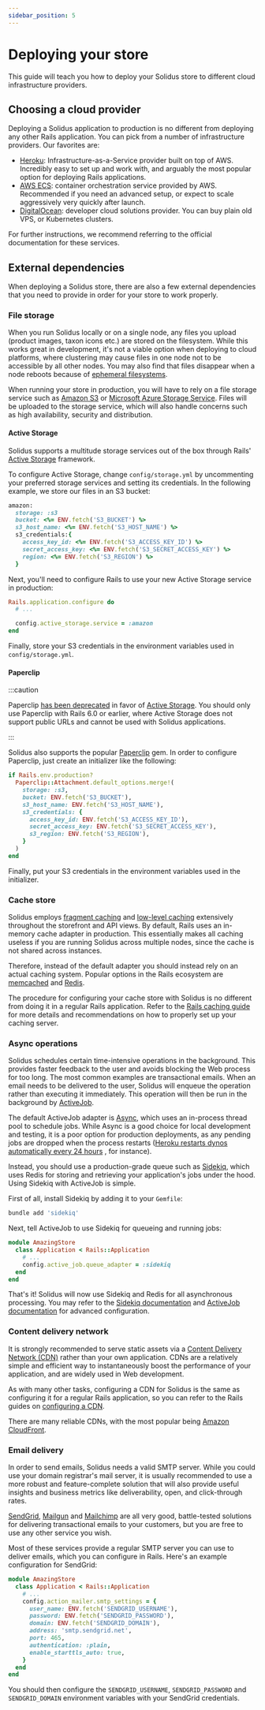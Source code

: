 ```yaml
---
sidebar_position: 5
---
```


# Deploying your store

This guide will teach you how to deploy your Solidus store to different cloud infrastructure
providers.

## Choosing a cloud provider

Deploying a Solidus application to production is no different from deploying any other Rails
application. You can pick from a number of infrastructure providers. Our favorites are:

* [Heroku](https://heroku.com/): Infrastructure-as-a-Service provider built on top of AWS.
Incredibly easy to set up and work with, and arguably the most popular option for deploying Rails
applications.
* [AWS ECS](https://aws.amazon.com/ecs/): container orchestration service provided by AWS.
Recommended if you need an advanced setup, or expect to scale aggressively very quickly after
launch.
* [DigitalOcean](https://digitalocean.com): developer cloud solutions provider. You can buy plain
old VPS, or Kubernetes clusters.

For further instructions, we recommend referring to the official documentation for these services.

## External dependencies

When deploying a Solidus store, there are also a few external dependencies that you need to provide
in order for your store to work properly.

### File storage

When you run Solidus locally or on a single node, any files you upload \(product images, taxon icons
etc.\) are stored on the filesystem. While this works great in development, it's not a viable option
when deploying to cloud platforms, where clustering may cause files in one node not to be accessible
by all other nodes. You may also find that files disappear when a node reboots because
of [ephemeral filesystems](https://devcenter.heroku.com/articles/dynos#ephemeral-filesystem).

When running your store in production, you will have to rely on a file storage service such
as [Amazon S3](https://aws.amazon.com/s3/)
or [Microsoft Azure Storage Service](https://azure.microsoft.com/en-us/services/storage/). Files
will be uploaded to the storage service, which will also handle concerns such as high availability,
security and distribution.

#### Active Storage

Solidus supports a multitude storage services out of the box through
Rails' [Active Storage](https://edgeguides.rubyonrails.org/active_storage_overview.html) framework.

To configure Active Storage, change `config/storage.yml` by uncommenting your preferred storage
services and setting its credentials. In the following example, we store our files in an S3 bucket:

```ruby title="config/storage.yml"
amazon:
  storage: :s3
  bucket: <%= ENV.fetch('S3_BUCKET') %>
  s3_host_name: <%= ENV.fetch('S3_HOST_NAME') %>
  s3_credentials:{
    access_key_id: <%= ENV.fetch('S3_ACCESS_KEY_ID') %>
    secret_access_key: <%= ENV.fetch('S3_SECRET_ACCESS_KEY') %>
    region: <%= ENV.fetch('S3_REGION') %>
  }
```

Next, you'll need to configure Rails to use your new Active Storage service in production:

```ruby title="config/environment/production.rb"
Rails.application.configure do
  # ...

  config.active_storage.service = :amazon
end
```

Finally, store your S3 credentials in the environment variables used in `config/storage.yml`.

#### Paperclip

:::caution

Paperclip [has been deprecated](https://github.com/thoughtbot/paperclip#deprecated) in favor
of [Active Storage](https://guides.rubyonrails.org/active_storage_overview.html). You should only
use Paperclip with Rails 6.0 or earlier, where Active Storage does not support public URLs and
cannot be used with Solidus applications.

:::

Solidus also supports the popular [Paperclip](https://github.com/thoughtbot/paperclip) gem. In order
to configure Paperclip, just create an initializer like the following:

```ruby title="config/initializers/paperclip.rb"
if Rails.env.production?
  Paperclip::Attachment.default_options.merge!(
    storage: :s3,
    bucket: ENV.fetch('S3_BUCKET'),
    s3_host_name: ENV.fetch('S3_HOST_NAME'),
    s3_credentials: {
      access_key_id: ENV.fetch('S3_ACCESS_KEY_ID'),
      secret_access_key: ENV.fetch('S3_SECRET_ACCESS_KEY'),
      s3_region: ENV.fetch('S3_REGION'),
    }
  )
end
```

Finally, put your S3 credentials in the environment variables used in the initializer.

### Cache store

Solidus
employs [fragment caching](https://guides.rubyonrails.org/caching_with_rails.html#fragment-caching)
and [low-level caching](https://guides.rubyonrails.org/caching_with_rails.html#low-level-caching)
extensively throughout the storefront and API views. By default, Rails uses an in-memory cache
adapter in production. This essentially makes all caching useless if you are running Solidus across
multiple nodes, since the cache is not shared across instances.

Therefore, instead of the default adapter you should instead rely on an actual caching system.
Popular options in the Rails ecosystem are [memcached](https://memcached.org/)
and [Redis](https://redis.io/).

The procedure for configuring your cache store with Solidus is no different from doing it in a
regular Rails application. Refer to
the [Rails caching guide](https://guides.rubyonrails.org/caching_with_rails.html#activesupport-cache-memcachestore)
for more details and recommendations on how to properly set up your caching server.

### Async operations

Solidus schedules certain time-intensive operations in the background. This provides faster feedback
to the user and avoids blocking the Web process for too long. The most common examples are
transactional emails. When an email needs to be delivered to the user, Solidus will enqueue the
operation rather than executing it immediately. This operation will then be run in the background
by [ActiveJob](https://guides.rubyonrails.org/active_job_basics.html).

The default ActiveJob adapter
is [Async](https://api.rubyonrails.org/classes/ActiveJob/QueueAdapters/AsyncAdapter.html), which
uses an in-process thread pool to schedule jobs. While Async is a good choice for local development
and testing, it is a poor option for production deployments, as any pending jobs are dropped when
the process restarts
\([Heroku restarts dynos automatically every 24 hours](https://devcenter.heroku.com/articles/dynos#automatic-dyno-restarts)
, for instance\).

Instead, you should use a production-grade queue such
as [Sidekiq](https://github.com/mperham/sidekiq), which uses Redis for storing and retrieving your
application's jobs under the hood. Using Sidekiq with ActiveJob is simple.

First of all, install Sidekiq by adding it to your `Gemfile`:

```bash
bundle add 'sidekiq'
```

Next, tell ActiveJob to use Sidekiq for queueing and running jobs:

```ruby title="config/application.rb"
module AmazingStore
  class Application < Rails::Application
    # ...
    config.active_job.queue_adapter = :sidekiq
  end
end
```

That's it! Solidus will now use Sidekiq and Redis for all asynchronous processing. You may refer to
the [Sidekiq documentation](https://github.com/mperham/sidekiq)
and [ActiveJob documentation](https://guides.rubyonrails.org/active_job_basics.html) for advanced
configuration.

### Content delivery network

It is strongly recommended to serve static assets via
a [Content Delivery Network \(CDN\)](https://it.wikipedia.org/wiki/Content_Delivery_Network) rather
than your own application. CDNs are a relatively simple and efficient way to instantaneously boost
the performance of your application, and are widely used in Web development.

As with many other tasks, configuring a CDN for Solidus is the same as configuring it for a regular
Rails application, so you can refer to the Rails guides
on [configuring a CDN](https://guides.rubyonrails.org/asset_pipeline.html#cdns).

There are many reliable CDNs, with the most popular
being [Amazon CloudFront](https://aws.amazon.com/it/cloudfront/).

### Email delivery

In order to send emails, Solidus needs a valid SMTP server. While you could use your domain
registrar's mail server, it is usually recommended to use a more robust and feature-complete
solution that will also provide useful insights and business metrics like deliverability, open, and
click-through rates.

[SendGrid](https://sendgrid.com/), [Mailgun](https://www.mailgun.com/)
and [Mailchimp](https://mailchimp.com/features/transactional-email/) are all very good,
battle-tested solutions for delivering transactional emails to your customers, but you are free to
use any other service you wish.

Most of these services provide a regular SMTP server you can use to deliver emails, which you can
configure in Rails. Here's an example configuration for SendGrid:

```ruby title="config/application.rb"
module AmazingStore
  class Application < Rails::Application
    # ...
    config.action_mailer.smtp_settings = {
      user_name: ENV.fetch('SENDGRID_USERNAME'),
      password: ENV.fetch('SENDGRID_PASSWORD'),
      domain: ENV.fetch('SENDGRID_DOMAIN'),
      address: 'smtp.sendgrid.net',
      port: 465,
      authentication: :plain,
      enable_starttls_auto: true,
    }
  end
end
```

You should then configure the `SENDGRID_USERNAME`, `SENDGRID_PASSWORD` and `SENDGRID_DOMAIN`
environment variables with your SendGrid credentials.

